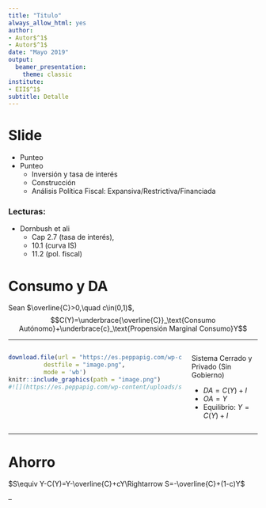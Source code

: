 ```yaml
---
title: "Titulo"
always_allow_html: yes
author:
- Autor$^1$
- Autor$^1$
date: "Mayo 2019"
output: 
  beamer_presentation:
    theme: classic
institute:
- EII$^1$
subtitle: Detalle
---
```


# Slide

- Punteo
- Punteo
  - Inversión y tasa de interés
  - Construcción
  - Análisis Política Fiscal: Expansiva/Restrictiva/Financiada

### Lecturas:  
- Dornbush et ali 
  - Cap 2.7 (tasa de interés), 
  - 10.1 (curva IS) 
  - 11.2 (pol. fiscal)


# Consumo y DA

Sean $\overline{C}>0,\quad c\in(0,1)$,  
$$C(Y)=\underbrace{\overline{C}}_\text{Consumo Autónomo}+\underbrace{c}_\text{Propensión Marginal Consumo}Y$$  


---


::: columns

:::: column

```r
download.file(url = "https://es.peppapig.com/wp-content/uploads/sites/6/2019/02/peppa_pig_splat.png",
          destfile = "image.png",
          mode = 'wb')
knitr::include_graphics(path = "image.png")
#![](https://es.peppapig.com/wp-content/uploads/sites/6/2019/02/peppa_pig_splat.png){height=70%}\
```


::::

:::: column


Sistema Cerrado y Privado (Sin Gobierno)  

- $DA=C(Y)+I$ 
- $OA=Y$  
- Equilibrio: $Y=C(Y)+I$

::::

:::


---

# Ahorro

$S\equiv  Y-C(Y)=Y-\overline{C}+cY\Rightarrow S=-\overline{C}+(1-c)Y$  

--  